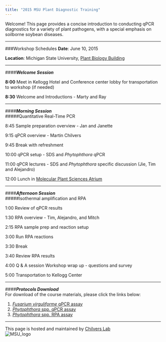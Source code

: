 ```yaml
---
title: "2015 MSU Plant Diagnostic Training"
---
```


Welcome! This page provides a concise introduction to conducting qPCR diagnostics for 
a variety of plant pathogens, with a special emphasis on soilborne soybean diseases.

******

###Workshop Schedules
**Date**: June 10, 2015

**Location**: Michigan State University, [Plant Biology Building](http://maps.msu.edu/interactive/index.php?location=pbl)  

******

####_**Welcome Session**_  


**8:00** Meet in Kellogg Hotel and Conference center lobby for transportation to 
workshop (if needed)

**8:30** Welcome and Introductions - Marty and Ray

******

####_**Morning Session**_  
#####Quantitative Real-Time PCR  

8:45    Sample preparation overview - Jan and Janette

9:15    qPCR overview - Martin Chilvers

9:45    Break with refreshment

10:00    qPCR setup - SDS and _Phytophthora_ qPCR

11:00	qPCR lectures - SDS and _Phytophthora_ specific discussion (Jie, Tim and Alejandro)

12:00 	Lunch in [Molecular Plant Sciences Atrium](http://maps.msu.edu/interactive/index.php?location=mps)

******

####_**Afternoon Session**_  
#####Isothermal amplification and RPA

1:00	Review of qPCR results

1:30	RPA overview - Tim, Alejandro, and Mitch

2:15	RPA sample prep and reaction setup

3:00	Run RPA reactions

3:30	Break

3:40	Review RPA results

4:00 	Q & A session
Workshop wrap up - questions and survey

5:00	Transportation to Kellogg Center 

******

####_**Protocols Download**_  
For download of the course materials, please click the links below:

1. [_Fusarium virguliforme_ qPCR assay](http://www.ncbi.nlm.nih.gov/pubmed/25302524)
2. [_Phytophthora_ spp. qPCR assay](http://apsjournals.apsnet.org/doi/10.1094/PHYTO-05-14-0134-R)
3. [_Phytophthora_ spp. RPA assay](http://www.apsnet.org/meetings/Documents/2014_meeting_abstracts/aps2014abP388.htm)

*****
This page is hosted and maintained by [Chilvers Lab](http://www.fieldcroppathology.msu.edu)  
![MSU_logo](http://maps.msu.edu/interactive/_files/images/index/masthead-helmet-green.svg)